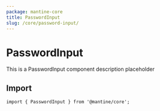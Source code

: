```yaml
---
package: mantine-core
title: PasswordInput
slug: /core/password-input/
---
```



# PasswordInput

This is a PasswordInput component description placeholder

<PageHeader
  source="mantine-core/src/PasswordInput/PasswordInput.tsx"
  docs="core/PasswordInput.mdx"
  package="@mantine/core"
/>

## Import

```tsx
import { PasswordInput } from '@mantine/core';
```

<PropsTable component="PasswordInput" />

